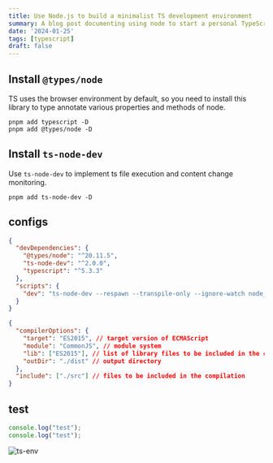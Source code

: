 ```yaml
---
title: Use Node.js to build a minimalist TS development environment
summary: A blog post documenting using node to start a personal TypeScript development env.
date: '2024-01-25'
tags: [typescript]
draft: false
---
```


<TOCInline toc={props.toc} />

## Install `@types/node`

TS uses the browser environment by default, so you need to install this library to type annotate
various properties and methods of node.

```shell
pnpm add typescript -D
pnpm add @types/node -D
```

## Install `ts-node-dev`

Use `ts-node-dev` to implement ts file execution and content change monitoring.

```shell
pnpm add ts-node-dev -D
```

## configs

```json:package.json
{
  "devDependencies": {
    "@types/node": "^20.11.5",
    "ts-node-dev": "^2.0.0",
    "typescript": "^5.3.3"
  },
  "scripts": {
    "dev": "ts-node-dev --respawn --transpile-only --ignore-watch node_modules src/index.ts"
  }
}
```

```json:tsconfig.json
{
  "compilerOptions": {
    "target": "ES2015", // target version of ECMAScript
    "module": "CommonJS", // module system
    "lib": ["ES2015"], // list of library files to be included in the compilation
    "outDir": "./dist" // output directory
  },
  "include": ["./src"] // files to be included in the compilation
}
```

## test

```ts:src/index.ts
console.log("test");
console.log("test");
```

![ts-env](/blog-assets/Use%20Node.js%20to%20build%20a%20minimalist%20TS%20development%20environment/ts-env.png)
